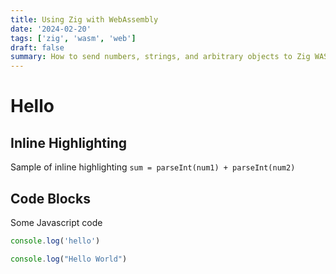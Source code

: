 ```yaml
---
title: Using Zig with WebAssembly
date: '2024-02-20'
tags: ['zig', 'wasm', 'web']
draft: false
summary: How to send numbers, strings, and arbitrary objects to Zig WASM
---
```


# Hello

## Inline Highlighting

Sample of inline highlighting `sum = parseInt(num1) + parseInt(num2)`

## Code Blocks

Some Javascript code

```javascript
console.log('hello')
```

```js:hw.js
console.log("Hello World")
```
